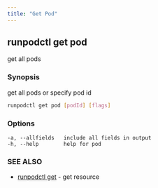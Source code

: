 ```yaml
---
title: "Get Pod"
---
```


## runpodctl get pod

get all pods

### Synopsis

get all pods or specify pod id

```sh
runpodctl get pod [podId] [flags]
```

### Options

```text
-a, --allfields   include all fields in output
-h, --help        help for pod
```

### SEE ALSO

* [runpodctl get](/runpodctl/reference/runpodctl-get) - get resource
